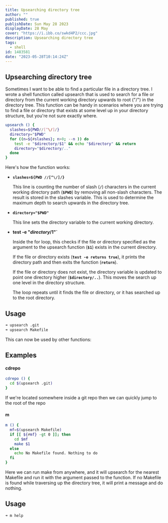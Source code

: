 ```yaml
---
title: Upsearching directory tree
author: ""
published: true
publishDate: Sun May 28 2023
displayDate: 28 May
cover: "https://i.ibb.co/swkd4P2/ccc.jpg"
description: Upsearching directory tree
tags:
  - shell
id: 1483581
date: "2023-05-28T10:14:24Z"
---
```


## Upsearching directory tree

Sometimes I want to be able to find a particular file in a directory tree. I wrote a shell function called upsearch that is used to search for a file or directory from the current working directory upwards to root ("/") in the directory tree. This function can be handy in scenarios where you are trying to find a file or directory that exists at some level up in your directory structure, but you're not sure exactly where.

```bash
upsearch () {
  slashes=${PWD//[^\/]/}
  directory="$PWD"
  for ((n=${#slashes}; n>0; --n )) do
    test -e "$directory/$1" && echo "$directory" && return
    directory="$directory/.."
  done
}
```

Here's how the function works:

- **`slashes=${PWD //[^\/]/}`**

  This line is counting the number of slash (**`/`**) characters in the current working directory path (**`$PWD`**) by removing all non-slash characters. The result is stored in the slashes variable. This is used to determine the maximum depth to search upwards in the directory tree.

- **`directory="$PWD"`**

  This line sets the directory variable to the current working directory.

- **test -e "$directory/$1"`**

  Inside the for loop, this checks if the file or directory specified as the argument to the upsearch function (**`$1`**) exists in the current directory.

  If the file or directory exists (**`test -e returns true`**), it prints the directory path and then exits the function (**`return`**).

  If the file or directory does not exist, the directory variable is updated to point one directory higher (**`$directory/..`**). This moves the search up one level in the directory structure.

  The loop repeats until it finds the file or directory, or it has searched up to the root directory.

## Usage

```bash
➜ upsearch .git
➜ upsearch Makefile
```

This can now be used by other functions:

## Examples

#### cdrepo

```bash
cdrepo () {
  cd $(upsearch .git)
}
```

If we're located somewhere inside a git repo then we can quickly jump to the root of the repo

#### m

```bash
m () {
  mf=$(upsearch Makefile)
  if [[ ${#mf} -gt 0 ]]; then
    cd $mf
    make $1
  else
    echo No Makefile found. Nothing to do
  fi
}
```

Here we can run make from anywhere, and it will upsearch for the nearest Makefile and run it with the argument passed to the function. If no Makefile is found while traversing up the directory tree, it will print a message and do nothing.

## Usage

```bash
➜ m help
```
